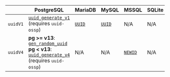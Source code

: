 
<DialectTableFilter>

|          | PostgreSQL                                                                                                                                                                                                                | MariaDB                                   | MySQL                                                                                        | MSSQL                                                                                                     | SQLite | Snowflake | db2 | ibmi |
|----------|---------------------------------------------------------------------------------------------------------------------------------------------------------------------------------------------------------------------------|-------------------------------------------|----------------------------------------------------------------------------------------------|-----------------------------------------------------------------------------------------------------------|--------|-----------|-----|------|
| `uuidV1` | [`uuid_generate_v1`](https://www.postgresql.org/docs/current/uuid-ossp.html) (requires `uuid-ossp`)                                                                                                                       | [`UUID`](https://mariadb.com/kb/en/uuid/) | [`UUID`](https://dev.mysql.com/doc/refman/8.0/en/miscellaneous-functions.html#function_uuid) | N/A                                                                                                       | N/A    | N/A       | N/A | N/A  |
| `uuidV4` | __pg >= v13__: [`gen_random_uuid`](https://www.postgresql.org/docs/current/functions-uuid.html) <br/>__pg &lt; v13__: [`uuid_generate_v4`](https://www.postgresql.org/docs/current/uuid-ossp.html) (requires `uuid-ossp`) | N/A                                       | N/A                                                                                          | [`NEWID`](https://learn.microsoft.com/en-us/sql/t-sql/functions/newid-transact-sql?view=sql-server-ver16) | N/A    | N/A       | N/A | N/A  |

</DialectTableFilter>
